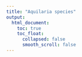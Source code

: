 ```yaml
---
title: "Aquilaria species"
output:
  html_document:
    toc: true
    toc_float:
      collapsed: false
      smooth_scroll: false
---
```


